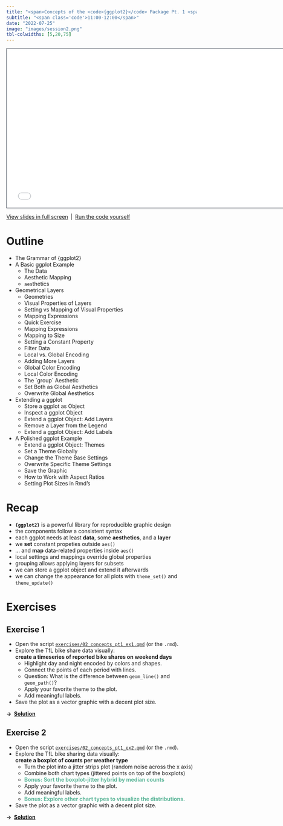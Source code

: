 ```yaml
---
title: "<span>Concepts of the <code>{ggplot2}</code> Package Pt. 1 <span style='font-weight:500;'>(Continued)</span></span>"
subtitle: "<span class='code'>11:00-12:00</span>"
date: "2022-07-25"
image: "images/session2.png"
tbl-colwidths: [5,20,75]
---
```


```{=html}
<iframe class="slide-deck" src="../materials/02_concepts_pt1.html" height="420" width="747" style="border: 1px solid #2e3846;"></iframe>
```

[View slides in full screen](../materials/02_concepts_pt1.html)&ensp;|&ensp;[Run the code yourself](../materials/scripts/02_concepts_pt1.R)

# Outline

-   The Grammar of {ggplot2}
-   A Basic ggplot Example
    -   The Data
    -   Aesthetic Mapping
    -   `aes`thetics
-   Geometrical Layers
    -   Geometries
    -   Visual Properties of Layers
    -   Setting vs Mapping of Visual Properties
    -   Mapping Expressions
    -   Quick Exercise
    -   Mapping Expressions
    -   Mapping to Size
    -   Setting a Constant Property
    -   Filter Data
    -   Local vs. Global Encoding
    -   Adding More Layers
    -   Global Color Encoding
    -   Local Color Encoding
    -   The \`group\` Aesthetic
    -   Set Both as Global Aesthetics
    -   Overwrite Global Aesthetics
-   Extending a ggplot
    -   Store a ggplot as Object
    -   Inspect a ggplot Object
    -   Extend a ggplot Object: Add Layers
    -   Remove a Layer from the Legend
    -   Extend a ggplot Object: Add Labels
-   A Polished ggplot Example
    -   Extend a ggplot Object: Themes
    -   Set a Theme Globally
    -   Change the Theme Base Settings
    -   Overwrite Specific Theme Settings
    -   Save the Graphic
    -   How to Work with Aspect Ratios
    -   Setting Plot Sizes in Rmd's

# Recap

::: recap
-   **`{ggplot2}`** is a powerful library for reproducible graphic design
-   the components follow a consistent syntax
-   each ggplot needs at least **data**, some **aesthetics**, and a **layer**
-   we **set** constant propeties outside `aes()`
-   ... and **map** data-related properties inside `aes()`
-   local settings and mappings override global properties
-   grouping allows applying layers for subsets
-   we can store a ggplot object and extend it afterwards
-   we can change the appearance for all plots with `theme_set()` and `theme_update()`
:::

# Exercises

## Exercise 1

::: question
-   Open the script [`exercises/02_concepts_pt1_ex1.qmd`](../materials/exercises/02_concepts_pt1_ex1.qmd) (or the `.rmd`).
-   Explore the TfL bike share data visually:<br>**create a timeseries of reported bike shares on weekend days**
    -   Highlight day and night encoded by colors and shapes.
    -   Connect the points of each period with lines.
    -   Question: What is the difference between `geom_line()` and `geom_path()`?
    -   Apply your favorite theme to the plot.
    -   Add meaningful labels.
-   Save the plot as a vector graphic with a decent plot size.
:::

**&rarr;&ensp;[Solution](../materials/solutions/02_concepts_pt1_ex1_solution.qmd)**

## Exercise 2

::: question
-   Open the script [`exercises/02_concepts_pt1_ex2.qmd`](../materials/exercises/02_concepts_pt1_ex2.qmd) (or the `.rmd`).
-   Explore the TfL bike sharing data visually:<br>**create a boxplot of counts per weather type**
    -   Turn the plot into a jitter strips plot (random noise across the x axis)
    -   Combine both chart types (jittered points on top of the boxplots)
    -   [Bonus: Sort the boxplot-jitter hybrid by median counts]{style="color:#5DB699;font-weight:bold;"}
    -   Apply your favorite theme to the plot.
    -   Add meaningful labels.
    -   [Bonus: Explore other chart types to visualize the distributions.]{style="color:#5DB699;font-weight:bold;"}
-   Save the plot as a vector graphic with a decent plot size.
:::

**&rarr;&ensp;[Solution](../materials/solutions/02_concepts_pt1_ex2_solution.qmd)**
